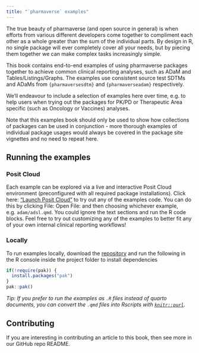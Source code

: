 ```yaml
---
title: "`pharmaverse` examples"
---
```


The true beauty of pharmaverse (and open source in general) is when efforts from
various different developers come together to compliment each other as a whole
greater than the sum of the individual parts. By design in R, no single package
will ever completely cover all your needs, but by piecing them together we can
make complex tasks increasingly simple.

This book contains end-to-end examples of using pharmaverse packages together to
achieve common clinical reporting analyses, such as ADaM and Tables/Listings/Graphs.
The examples use consistent source test SDTMs and ADaMs from `{pharmaversesdtm}`
and `{pharmaverseadam}` respectively.

We'll endeavour to include a selection of examples here over time, e.g. to help
users when trying out the packages for PK/PD or Therapeutic Area specific
(such as Oncology or Vaccines) analyses.

Note that this examples book should only be used to show how collections of
packages can be used in conjunction - more thorough examples of individual
package usages would always be covered in the package site vignettes and no
need to repeat here.

## Running the examples

### Posit Cloud
Each example can be explored via a live and interactive Posit Cloud environment
(preconfigured with all required package installations).
Click here: ["Launch Posit Cloud"](https://posit.cloud/content/7279124) to
try out any of the examples code.
You can do this by clicking File: Open File: and then choosing whichever example,
e.g. `adam/adsl.qmd`. You could ignore the text sections and run the R code
blocks.
Feel free to try out customizing any of the examples to better fit any of
your own internal clinical reporting workflows!

### Locally
To run examples locally, download the [repository](https://github.com/pharmaverse/examples) and run the following in the R console inside the project folder to install dependencies

```r
if(!require(pak)) {
  install.packages("pak")
}
pak::pak()
```
*Tip: If you prefer to run the examples as `.R` files instead of quarto documents, you can convert the `.qmd` files into Rscripts with [`knitr::purl`](https://bookdown.org/yihui/rmarkdown-cookbook/purl.html).*

## Contributing
If you are interesting in contributing an article to this book, then
see more in our GitHub repo README.

